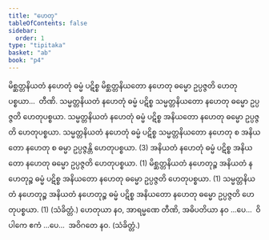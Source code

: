```yaml
---
title: "ဟေတု"
tableOfContents: false
sidebar:
  order: 1
type: "tipitaka"
basket: "ab"
book: "p4"
---
```



<DynamicBreadcrumb />

<Division number="186" book="p4" e="ch" v="39" p="532">

<Paragraph number="693" book="p4">
မိစ္ဆတ္တနိယတံ နဟေတုံ ဓမ္မံ ပဋိစ္စ မိစ္ဆတ္တနိယတော နဟေတု ဓမ္မော ဥပ္ပဇ္ဇတိ ဟေတုပစ္စယာ…  တီဏိ.
</Paragraph>

<Paragraph number="694" book="p4">
သမ္မတ္တနိယတံ နဟေတုံ ဓမ္မံ ပဋိစ္စ သမ္မတ္တနိယတော နဟေတု ဓမ္မော ဥပ္ပဇ္ဇတိ ဟေတုပစ္စယာ. သမ္မတ္တနိယတံ နဟေတုံ ဓမ္မံ ပဋိစ္စ အနိယတော နဟေတု ဓမ္မော ဥပ္ပဇ္ဇတိ ဟေတုပစ္စယာ. သမ္မတ္တနိယတံ နဟေတုံ ဓမ္မံ ပဋိစ္စ သမ္မတ္တနိယတော နဟေတု စ အနိယတော နဟေတု စ ဓမ္မာ ဥပ္ပဇ္ဇန္တိ ဟေတုပစ္စယာ. (3)
</Paragraph>

<Paragraph number="695" book="p4">
အနိယတံ နဟေတုံ ဓမ္မံ ပဋိစ္စ အနိယတော နဟေတု ဓမ္မော ဥပ္ပဇ္ဇတိ ဟေတုပစ္စယာ. (1)
</Paragraph>

<Paragraph number="696" book="p4">
မိစ္ဆတ္တနိယတံ နဟေတုဉ္စ အနိယတံ နဟေတုဉ္စ ဓမ္မံ ပဋိစ္စ အနိယတော နဟေတု ဓမ္မော ဥပ္ပဇ္ဇတိ ဟေတုပစ္စယာ. (1)
</Paragraph>

<Paragraph number="697" book="p4">
သမ္မတ္တနိယတံ နဟေတုဉ္စ အနိယတံ နဟေတုဉ္စ ဓမ္မံ ပဋိစ္စ အနိယတော နဟေတု ဓမ္မော ဥပ္ပဇ္ဇတိ ဟေတုပစ္စယာ. (1) (သံခိတ္တံ.)
</Paragraph>

</Division>
<Division number="187" book="p4" e="ch" v="39" p="532">

<Paragraph number="698" book="p4">
ဟေတုယာ နဝ, အာရမ္မဏေ တီဏိ, အဓိပတိယာ နဝ …ပေ…  ဝိပါကေ ဧကံ …ပေ…  အဝိဂတေ နဝ. (သံခိတ္တံ.)
</Paragraph>
</Division>